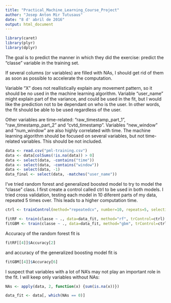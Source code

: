 ```yaml
---
title: "Practical_Machine_Learning_Course_Project"
author: "Josep Anton Mir Tutusaus"
date: "8 d' abril de 2016"
output: html_document
---
```

```r
library(caret)
library(plyr)
library(dplyr)
```

The goal is to predict the manner in which they did the exercise: predict the "classe" variable in the training set.

If several columns (or variables) are filled with NAs, I should get rid of them as soon as possible to accelerate the computation. 

Variable "X" does not reallistically explain any movement pattern, so it should be no used in the machine learning algorithm. Variable "user_name" might explain part of the variance, and could be used in the fit, but I would like the prediction not to be dependant on who is the user. In other words, the fit should be able to be used regardless of the user.

Other variables are time-related: "raw_timestamp_part_1", "raw_timestamp_part_2" and "cvtd_timestamp". Variables "new_window" and "num_window" are also highly correlated with time. The machine learning algorithm should be focused on several variables, but not time-related variables. This should be not included.

```r
data <- read.csv("pml-training.csv")
data <- data[colSums(!is.na(data)) > 0]
data <- select(data, -contains("time"))
data <- select(data, -contains("window"))
data <- select(data, -1)
data_final <- select(data, -matches("user_name"))
```

I've tried random forest and generalized boosted model to try to model the "classe" class. I first create a control called ctrl to be used in both models. I tried cross validation, testing each model in 10 diferent parts of my data, repeated 5 times over. This leads to a higher computation time.

```r
ctrl <- trainControl(method="repeatedcv", number=10, repeats=5, selectionFunction = "oneSE")

fitRF <- train(classe ~ ., data=data_fit, method="rf", trControl=ctrl)
fitGBM <- train(classe ~ ., data=data_fit, method="gbm", trControl=ctrl, verbose=FALSE)
```

Accuracy of the random forest fit is 
```r
fitRF[[4]]$Accuracy[2]
```
and accuracy of the generalized boosting model fit is
```r
fitGBM[[4]]$Accuracy[6]
```

I suspect that variables with a lot of NA's may not play an important role in the fit. I will keep only variables without NAs:
```r
NAs <- apply(data, 2, function(x) {sum(is.na(x))})

data_fit <- data[, which(NAs == 0)]
```
